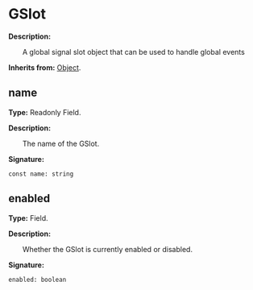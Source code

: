 
# GSlot

**Description:**

&emsp;&emsp;A global signal slot object that can be used to handle global events

**Inherits from:** [Object](/docs/api/Class/Object).

## name

**Type:** Readonly Field.

**Description:**

&emsp;&emsp;The name of the GSlot.

**Signature:**
```tl
const name: string
```

## enabled

**Type:** Field.

**Description:**

&emsp;&emsp;Whether the GSlot is currently enabled or disabled.

**Signature:**
```tl
enabled: boolean
```
